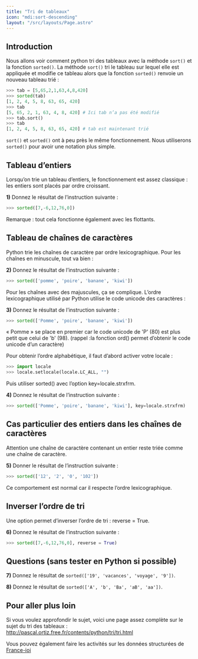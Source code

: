 ```yaml
---
title: "Tri de tableaux"
icon: "mdi:sort-descending"
layout: "/src/layouts/Page.astro"
---
```


## Introduction

Nous allons voir comment python tri des tableaux avec la méthode `sort()` et
la fonction `sorted()`. La méthode `sort()` tri le tableau sur lequel elle est
appliquée et modifie ce tableau alors que la fonction `sorted()` renvoie un
nouveau tableau trié :

```py
>>> tab = [5,65,2,1,63,4,8,420]
>>> sorted(tab)
[1, 2, 4, 5, 8, 63, 65, 420]
>>> tab
[5, 65, 2, 1, 63, 4, 8, 420] # Ici tab n’a pas été modifié
>>> tab.sort()
>>> tab
[1, 2, 4, 5, 8, 63, 65, 420] # tab est maintenant trié
```

`sort()` et `sorted()` ont à peu près le même fonctionnement. Nous utiliserons
`sorted()` pour avoir une notation plus simple.

## Tableau d’entiers

Lorsqu’on trie un tableau d’entiers, le fonctionnement est assez classique :
les entiers sont placés par ordre croissant.

**1)** Donnez le résultat de l’instruction suivante :

```py
>>> sorted([7,-6,12,76,0])
```

Remarque : tout cela fonctionne également avec les flottants.

## Tableau de chaînes de caractères

Python trie les chaînes de caractère par ordre lexicographique. Pour les
chaînes en minuscule, tout va bien :

**2)** Donnez le résultat de l’instruction suivante :

```py
>>> sorted(['pomme', 'poire', 'banane', 'kiwi'])
```

Pour les chaînes avec des majuscules, ça se complique. L’ordre lexicographique
utilisé par Python utilise le code unicode des caractères :

**3)** Donnez le résultat de l’instruction suivante :

```py
>>> sorted(['Pomme', 'poire', 'banane', 'kiwi'])
```

« Pomme » se place en premier car le code unicode de 'P' (80) est plus petit
que celui de 'b' (98). (rappel :la fonction ord() permet d’obtenir le code
unicode d’un caractère)

Pour obtenir l’ordre alphabétique, il faut d’abord activer votre locale :

```py
>>> import locale
>>> locale.setlocale(locale.LC_ALL, "")
```

Puis utiliser sorted() avec l’option key=locale.strxfrm.

**4)** Donnez le résultat de l’instruction suivante :

```py
>>> sorted(['Pomme', 'poire', 'banane', 'kiwi'], key=locale.strxfrm)
```

## Cas particulier des entiers dans les chaînes de caractères

Attention une chaîne de caractère contenant un entier reste triée comme une
chaîne de caractère.

**5)** Donner le résultat de l’instruction suivante :

```py
>>> sorted(['12', '2', '0', '102'])
```

Ce comportement est normal car il respecte l’ordre lexicographique.

## Inverser l’ordre de tri

Une option permet d’inverser l’ordre de tri : reverse = True.

**6)** Donnez le résultat de l’instruction suivante :

```py
>>> sorted([7,-6,12,76,0], reverse = True)
```

## Questions (sans tester en Python si possible)

**7)** Donnez le résultat de `sorted(['19', 'vacances', 'voyage', '9'])`.

**8)** Donnez le résultat de `sorted(['A', 'b', 'Ba', 'aB', 'aa'])`.

## Pour aller plus loin

Si vous voulez approfondir le sujet, voici une page assez complète sur le
sujet du tri des tableaux : http://pascal.ortiz.free.fr/contents/python/tri/tri.html

Vous pouvez également faire les activités sur les données structurées de
[France-ioi](http://www.france-ioi.org/confinement/)
